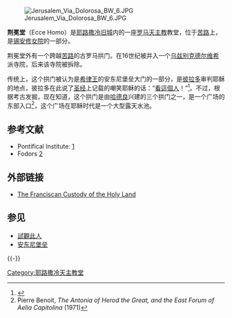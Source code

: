 {{Coord|31.780332|N|35.233267|E|region:IL_type:landmark|display=title}}
[[File:Jerusalem_Via_Dolorosa_BW_6.JPG|thumb]]

'''荆冕堂'''（Ecce Homo）是[[耶路撒冷旧城|耶路撒冷旧城]]内的一座[[罗马天主教|罗马天主教]]教堂，位于[[苦路|苦路]]上，是[[锡安修女院|锡安修女院]]的一部分。

荆冕堂外有一个跨越[[苦路|苦路]]的古罗马拱门。在16世纪被并入一个[[乌兹别克|乌兹别克]][[德尔维希|德尔维希]]派寺院，后来该寺院被拆除。

传统上，这个拱门被认为是[[希律王|希律王]]的安东尼堡垒大门的一部分，是[[彼拉多|彼拉多]]审判耶稣的地点，彼拉多在此说了[[圣经|圣经]]上记载的嘲笑耶稣的话：“[[試觀此人|看這個人]]！”<ref>{{bibleverse||John|19.5|}}</ref>。不过，根据考古发掘，现在知道，这个拱门是由[[哈德良|哈德良]]兴建的三个拱门之一，是一个广场的东部入口<ref>Pierre Benoit, ''The Antonia of Herod the Great, and the East Forum of Aelia Capitolina'' (1971)</ref>，这个广场在耶稣时代是一个大型露天水池。

== 参考文献 ==
<references />
* Pontifical Institute: [https://web.archive.org/web/20110727131230/http://www.notredamecenter.org/articulos/articulo.phtml?se=287&ca=769&te=578&id=11557]
* Fodors [https://web.archive.org/web/20091126032254/http://www.fodors.com/world/africa-and-middle-east/israel/jerusalem/review-190344.html]

== 外部链接 ==
*[https://web.archive.org/web/20091219111252/http://198.62.75.1/www1/ofm/cust/TSmain.html The Franciscan Custody of the Holy Land]

== 参见 ==
*[[試觀此人|試觀此人]]
*[[安东尼堡垒|安东尼堡垒]]

{{-}}
{{耶路撒冷教堂}}
{{耶路撒冷旧城}}

[[Category:耶路撒冷天主教堂|Category:耶路撒冷天主教堂]]